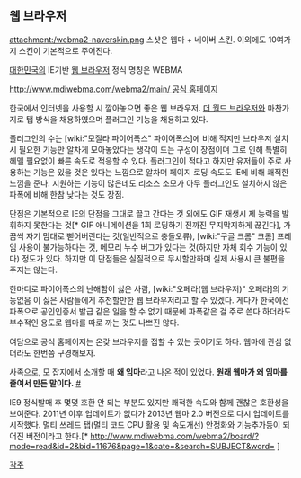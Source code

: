 == 웹 브라우저 ==
attachment:/webma2-naverskin.png
스샷은 웹마 + 네이버 스킨. 이외에도 10여가지 스킨이 기본적으로 주어진다.

[[대한민국]]의 IE기반 [[웹 브라우저]] 정식 명칭은 WEBMA

[[http://www.mdiwebma.com/webma2/main/ 공식 홈페이지]]

한국에서 인터넷을 사용할 시 깔아놓으면 좋은 웹 브라우저. [[더 월드 브라우저]]와 마찬가지로 탭 방식을 채용하였으며 플러그인 기능을 채용하고 있다.

플러그인의 수는 [wiki:"모질라 파이어폭스" 파이어폭스]에 비해 적지만 브라우저 설치시 필요한 기능만 알차게 모아놓았다는 생각이 드는 구성이 장점이며 그로 인해 특별히 헤맬 필요없이 빠른 속도로 적응할 수 있다. 플러그인이 적다고 하지만 유저들이 주로 사용하는 기능은 있을 것은 있다는 느낌으로 알차며 페이지 로딩 속도도 IE에 비해 쾌적한 느낌을 준다. 지원하는 기능이 많은데도 리소스 소모가 아무 플러그인도 설치하지 않은 파폭에 비해 한참 낮다는 것도 장점. 

단점은 기본적으로 IE의 단점을 그대로 끌고 간다는 것 외에도 GIF 재생시 제 능력을 발휘하지 못한다는 것[* GIF 애니메이션을 1회 로딩하기 전까진 무지막지하게 끊긴다], 가끔씩 자기 맘대로 뻗어버린다는 것(일반적으로 충돌오류), [wiki:"구글 크롬" 크롬] 프레임 사용이 불가능하다는 것, 메모리 누수 버그가 있다는 것(하지만 자체 회수 기능이 있다) 정도가 있다. 하지만 이 단점들은 실질적으로 무시할만하며 실제 사용시 큰 불편을 주지는 않는다.

한마디로 파이어폭스의 난해함이 싫은 사람, [wiki:"오페라(웹 브라우저)" 오페라]의 기능없음 이 싫은 사람들에게 추천할만한 웹 브라우저라고 할 수 있겠다. 게다가 한국에선 파폭으로 공인인증서 발급 같은 일을 할 수 없기 때문에 파폭같은 걸 주로 쓴다 하더라도 부수적인 용도로 웹마를 따로 까는 것도 나쁘진 않다.

여담으로 공식 홈페이지는 온갖 브라우저를 접할 수 있는 곳이기도 하다. 웹마에 관심 없더라도 한번쯤 구경해보자.

사족으로, 모 잡지에서 소개할 때 '''왜 임마'''라고 나온 적이 있었다. '''원래 웹마가 왜 임마를 줄여서 만든 말이다.''' [http://www.mdiwebma.com/webma2/main/about.php #]

IE9 정식발매 후 몇몇 호환 안 되는 부분도 있지만 쾌적한 속도와 함께 괜찮은 호환성을 보여준다.
2011년 이후 업데이트가 없다가 2013년 웹마 2.0 버전으로 다시 업데이트를 시작했다.
멀티 쓰레드 탭(멀티 코드 CPU 활용 및 속도개선) 안정화와 기능추가등이 되어진 버전이라고 한다.[* [[http://www.mdiwebma.com/webma2/board/?mode=read&id=2&bid=11676&page=1&cate=&search=SUBJECT&word=]] ]

[[각주]]
